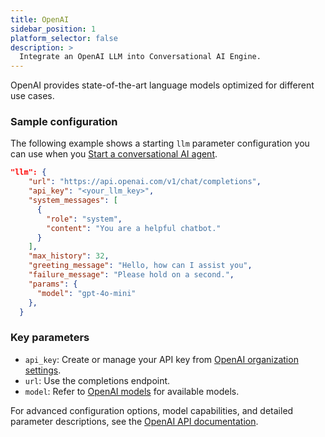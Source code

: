 ```yaml
---
title: OpenAI
sidebar_position: 1
platform_selector: false
description: >
  Integrate an OpenAI LLM into Conversational AI Engine.
---
```



OpenAI provides state-of-the-art language models optimized for different use cases.

### Sample configuration

The following example shows a starting `llm` parameter configuration you can use when you [Start a conversational AI agent](../../rest-api/join). 

```json
"llm": {
    "url": "https://api.openai.com/v1/chat/completions",
    "api_key": "<your_llm_key>",
    "system_messages": [
      {
        "role": "system",
        "content": "You are a helpful chatbot."
      }
    ],
    "max_history": 32,
    "greeting_message": "Hello, how can I assist you",
    "failure_message": "Please hold on a second.",
    "params": {
      "model": "gpt-4o-mini"
    },
  }
```

### Key parameters

-  `api_key`: Create or manage your API key from [OpenAI organization settings](https://platform.openai.com/settings/organization/api-keys).
- `url`: Use the completions endpoint.
- `model`: Refer to [OpenAI models](https://platform.openai.com/docs/models) for available models.

For advanced configuration options, model capabilities, and detailed parameter descriptions, see the [OpenAI API documentation](https://platform.openai.com/docs/api-reference/responses/create).
